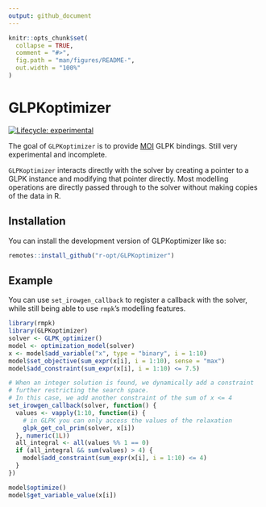 ```yaml
---
output: github_document
---
```


<!-- README.md is generated from README.Rmd. Please edit that file -->

```r
knitr::opts_chunk$set(
  collapse = TRUE,
  comment = "#>",
  fig.path = "man/figures/README-",
  out.width = "100%"
)
```

# GLPKoptimizer

<!-- badges: start -->
[![Lifecycle: experimental](https://img.shields.io/badge/lifecycle-experimental-orange.svg)](https://lifecycle.r-lib.org/articles/stages.html#experimental)
<!-- badges: end -->

The goal of `GLPKoptimizer` is to provide [MOI](https://github.com/r-opt/MOI) GLPK bindings.
Still very experimental and incomplete.

`GLPKoptimizer` interacts directly with the solver by creating a pointer to a GLPK instance and
modifying that pointer directly. Most modelling operations are directly passed through to the
solver without making copies of the data in R.

## Installation

You can install the development version of GLPKoptimizer like so:

``` r
remotes::install_github("r-opt/GLPKoptimizer")
```

## Example

You can use `set_irowgen_callback` to register a callback with the solver,
while still being able to use `rmpk`'s modelling features.

```r
library(rmpk)
library(GLPKoptimizer)
solver <- GLPK_optimizer()
model <- optimization_model(solver)
x <- model$add_variable("x", type = "binary", i = 1:10)
model$set_objective(sum_expr(x[i], i = 1:10), sense = "max")
model$add_constraint(sum_expr(x[i], i = 1:10) <= 7.5)

# When an integer solution is found, we dynamically add a constraint
# further restricting the search space.
# In this case, we add another constraint of the sum of x <= 4
set_irowgen_callback(solver, function() {
  values <- vapply(1:10, function(i) {
    # in GLPK you can only access the values of the relaxation
    glpk_get_col_prim(solver, x[i])
  }, numeric(1L))
  all_integral <- all(values %% 1 == 0)
  if (all_integral && sum(values) > 4) {
    model$add_constraint(sum_expr(x[i], i = 1:10) <= 4)
  }
})

model$optimize()
model$get_variable_value(x[i])
```
